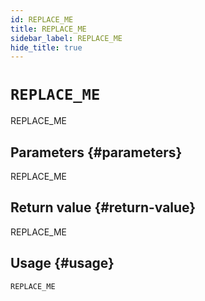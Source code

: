 ```yaml
---
id: REPLACE_ME
title: REPLACE_ME
sidebar_label: REPLACE_ME
hide_title: true
---
```


# `REPLACE_ME`

REPLACE_ME

## Parameters {#parameters}

REPLACE_ME

## Return value {#return-value}

REPLACE_ME

## Usage {#usage}

```ts
REPLACE_ME
```

<!-- References -->

